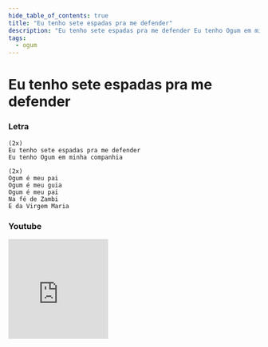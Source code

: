 ```yaml
---
hide_table_of_contents: true
title: "Eu tenho sete espadas pra me defender"
description: "Eu tenho sete espadas pra me defender Eu tenho Ogum em minha companhia Ogum é meu pai Ogum é meu guia Ogum é meu pai Na fé de Zambi E da Virgem Maria"
tags:
  - ogum
---
```


# Eu tenho sete espadas pra me defender

### Letra

```text
(2x)
Eu tenho sete espadas pra me defender
Eu tenho Ogum em minha companhia

(2x)
Ogum é meu pai
Ogum é meu guia
Ogum é meu pai
Na fé de Zambi
E da Virgem Maria
```

### Youtube

<iframe
  width="200"
  height="200"
  src="https://www.youtube.com/embed/0Sc6T403r98"
  title="YouTube video player"
  frameborder="0"
  allow="accelerometer; autoplay; clipboard-write; encrypted-media; gyroscope; picture-in-picture; web-share"
  referrerpolicy="strict-origin-when-cross-origin"
  allowfullscreen
></iframe>